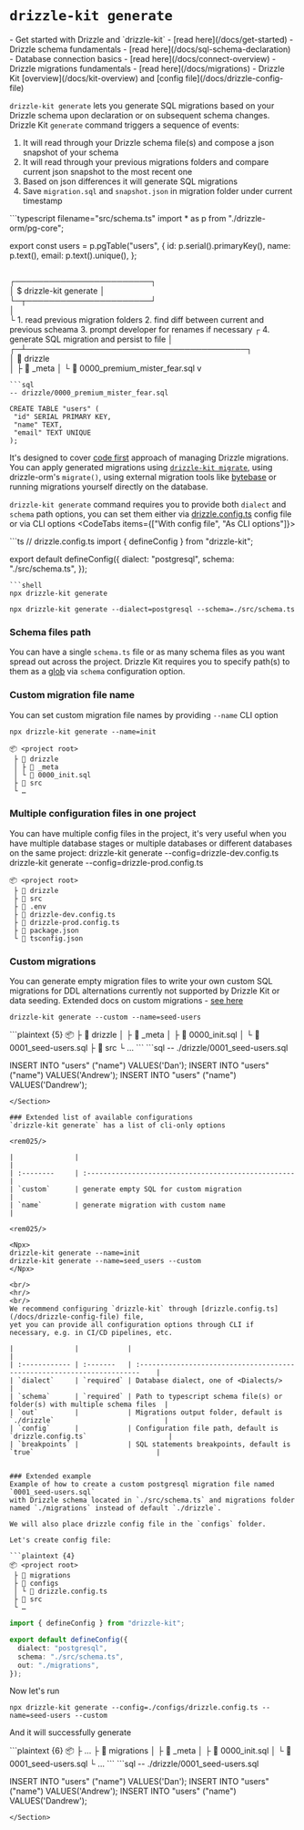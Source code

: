 
# `drizzle-kit generate` 

<Prerequisites>
- Get started with Drizzle and `drizzle-kit` - [read here](/docs/get-started)
- Drizzle schema fundamentals - [read here](/docs/sql-schema-declaration)
- Database connection basics - [read here](/docs/connect-overview)
- Drizzle migrations fundamentals - [read here](/docs/migrations)
- Drizzle Kit [overview](/docs/kit-overview) and [config file](/docs/drizzle-config-file)
</Prerequisites>


<br/>

`drizzle-kit generate` lets you generate SQL migrations based on your Drizzle schema upon declaration or on subsequent schema changes.
<Callout collapsed="How it works under the hood?">
Drizzle Kit `generate` command triggers a sequence of events:
1. It will read through your Drizzle schema file(s) and compose a json snapshot of your schema
2. It will read through your previous migrations folders and compare current json snapshot to the most recent one
3. Based on json differences it will generate SQL migrations
4. Save `migration.sql` and `snapshot.json` in migration folder under current timestamp

<Section>
```typescript filename="src/schema.ts"
import * as p from "./drizzle-orm/pg-core";

export const users = p.pgTable("users", {
  id: p.serial().primaryKey(),
  name: p.text(),
  email: p.text().unique(), 
};
```
```                                  
┌────────────────────────┐                  
│ $ drizzle-kit generate │                  
└─┬──────────────────────┘                  
  │                                           
  └ 1. read previous migration folders
    2. find diff between current and previous scheama
    3. prompt developer for renames if necessary
  ┌ 4. generate SQL migration and persist to file
  │    ┌─┴───────────────────────────────────────┐  
  │      📂 drizzle       
  │      ├ 📂 _meta
  │      └ 📜 0000_premium_mister_fear.sql
  v
```
```sql
-- drizzle/0000_premium_mister_fear.sql

CREATE TABLE "users" (
 "id" SERIAL PRIMARY KEY,
 "name" TEXT,
 "email" TEXT UNIQUE
);
```
</Section>
</Callout>

It's designed to cover [code first](/docs/migrations) approach of managing Drizzle migrations. 
You can apply generated migrations using [`drizzle-kit migrate`](/docs/drizzle-kit-migrate), using drizzle-orm's `migrate()`, 
using external migration tools like [bytebase](https://www.bytebase.com/) or running migrations yourself directly on the database. 

`drizzle-kit generate` command requires you to provide both `dialect` and `schema` path options, 
you can set them either via [drizzle.config.ts](/docs/drizzle-config-file) config file or via CLI options
<CodeTabs items={["With config file", "As CLI options"]}>
<Section>
```ts
// drizzle.config.ts
import { defineConfig } from "drizzle-kit";

export default defineConfig({
  dialect: "postgresql",
  schema: "./src/schema.ts",
});
```
```shell
npx drizzle-kit generate
```
</Section>

```shell
npx drizzle-kit generate --dialect=postgresql --schema=./src/schema.ts
```
</CodeTabs>

### Schema files path
You can have a single `schema.ts` file or as many schema files as you want spread out across the project. 
Drizzle Kit requires you to specify path(s) to them as a [glob](https://www.digitalocean.com/community/tools/glob?comments=true&glob=/**/*.js&matches=false&tests=//%20This%20will%20match%20as%20it%20ends%20with%20'.js'&tests=/hello/world.js&tests=//%20This%20won't%20match!&tests=/test/some/globs) via `schema` configuration option.

<SchemaFilePaths/>


### Custom migration file name
You can set custom migration file names by providing `--name` CLI option
```shell
npx drizzle-kit generate --name=init
```
```plaintext {4}
📦 <project root>
 ├ 📂 drizzle
 │ ├ 📂 _meta
 │ └ 📜 0000_init.sql 
 ├ 📂 src
 └ …
```

### Multiple configuration files in one project
You can have multiple config files in the project, it's very useful when you have multiple database stages or multiple databases or different databases on the same project:
<Npx>
  drizzle-kit generate --config=drizzle-dev.config.ts
  drizzle-kit generate --config=drizzle-prod.config.ts
</Npx>
```plaintext {5-6}
📦 <project root>
 ├ 📂 drizzle
 ├ 📂 src
 ├ 📜 .env
 ├ 📜 drizzle-dev.config.ts
 ├ 📜 drizzle-prod.config.ts
 ├ 📜 package.json
 └ 📜 tsconfig.json
```

### Custom migrations
You can generate empty migration files to write your own custom SQL migrations 
for DDL alternations currently not supported by Drizzle Kit or data seeding. Extended docs on custom migrations - [see here](/docs/kit-custom-migrations)

```shell
drizzle-kit generate --custom --name=seed-users
```
<Section>
```plaintext {5}
📦 <project root>
 ├ 📂 drizzle
 │ ├ 📂 _meta
 │ ├ 📜 0000_init.sql 
 │ └ 📜 0001_seed-users.sql 
 ├ 📂 src
 └ …
```
```sql
-- ./drizzle/0001_seed-users.sql

INSERT INTO "users" ("name") VALUES('Dan');
INSERT INTO "users" ("name") VALUES('Andrew');
INSERT INTO "users" ("name") VALUES('Dandrew');
```
</Section>

### Extended list of available configurations
`drizzle-kit generate` has a list of cli-only options

<rem025/>

|               |                                                      |
| :--------     | :--------------------------------------------------- |
| `custom`      | generate empty SQL for custom migration              |
| `name`        | generate migration with custom name                  |

<rem025/>

<Npx>
drizzle-kit generate --name=init
drizzle-kit generate --name=seed_users --custom
</Npx>

<br/>
<hr/>
<br/>
We recommend configuring `drizzle-kit` through [drizzle.config.ts](/docs/drizzle-config-file) file, 
yet you can provide all configuration options through CLI if necessary, e.g. in CI/CD pipelines, etc.

|               |            |                                                                            |
| :------------ | :-------   | :----------------------------------------------------------------------    |
| `dialect`     | `required` | Database dialect, one of <Dialects/>                                       |
| `schema`      | `required` | Path to typescript schema file(s) or folder(s) with multiple schema files  |
| `out`         |            | Migrations output folder, default is `./drizzle`                           |
| `config`      |            | Configuration file path, default is `drizzle.config.ts`                    |
| `breakpoints` |            | SQL statements breakpoints, default is `true`                              |


### Extended example
Example of how to create a custom postgresql migration file named `0001_seed-users.sql` 
with Drizzle schema located in `./src/schema.ts` and migrations folder named `./migrations` instead of default `./drizzle`.

We will also place drizzle config file in the `configs` folder.

Let's create config file:

```plaintext {4}
📦 <project root>
 ├ 📂 migrations
 ├ 📂 configs
 │ └ 📜 drizzle.config.ts
 ├ 📂 src
 └ …
```
```ts filename='drizzle.config.ts'
import { defineConfig } from "drizzle-kit";

export default defineConfig({
  dialect: "postgresql",
  schema: "./src/schema.ts",
  out: "./migrations",
});
```

Now let's run
```shell
npx drizzle-kit generate --config=./configs/drizzle.config.ts --name=seed-users --custom
```
And it will successfully generate
<Section>
```plaintext {6}
📦 <project root>
 ├ …
 ├ 📂 migrations
 │ ├ 📂 _meta
 │ ├ 📜 0000_init.sql 
 │ └ 📜 0001_seed-users.sql 
 └ …
```
```sql
-- ./drizzle/0001_seed-users.sql

INSERT INTO "users" ("name") VALUES('Dan');
INSERT INTO "users" ("name") VALUES('Andrew');
INSERT INTO "users" ("name") VALUES('Dandrew');
```
</Section>
